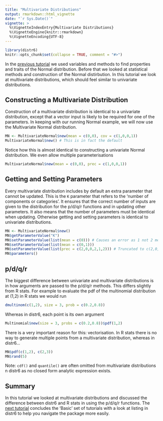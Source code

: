 ```yaml
---
title: "Multivariate Distributions"
output: rmarkdown::html_vignette
date: "`r Sys.Date()`"
vignette: >
  %\VignetteIndexEntry{Multivariate Distributions}
  %\VignetteEngine{knitr::rmarkdown}
  %\VignetteEncoding{UTF-8}
---
```


```r
library(distr6)
knitr::opts_chunk$set(collapse = TRUE, comment = "#>")
```

In the [previous tutorial](https://alan-turing-institute.github.io/distr6/articles/webs/properties_traits.html) we used variables and methods to find properties and traits of the Normal distribution. Before that we looked at statistical methods and construction of the Normal distirbution. In this tutorial we look at multivariate distributions, which should feel similar to univariate distributions.

## Constructing a Multivariate Distribution

Construction of a multivariate distribution is identical to a univariate distribution, except that a vector input is likely to be required for one of the parameters. In keeping with our running Normal example, we will now use the Multivariate Normal distribution.

```r
MN <- MultivariateNormal$new(mean = c(0,0), cov = c(1,0,0,1))
MultivariateNormal$new() # This is in fact the default
```

Notice how this is almost identical to constructing a univariate Normal distribution. We even allow multiple parameterisations
```r
MultivariateNormal$new(mean = c(0,0), prec = c(1,0,0,1))
```

## Getting and Setting Parameters

Every multivariate distribution includes by default an extra parameter that cannot be updated. This is the `K` parameter that refers to the 'number of components or categories'. It ensures that the correct number of inputs are given to the distribution for the p/d/q/r functions and in updating other parameters. It also means that the number of parameters must be identical when updating. Otherwise getting and setting parameters is identical to univariate distributions.

```r
MN <- MultivariateNormal$new()
MN$getParameterValue("K")
MN$setParameterValue(list(mean = c(0))) # Causes an error as 1 not 2 means are given
MN$setParameterValue(list(mean = c(0,1)))
MN$setParameterValue(list(prec = c(2,0,0,2,1,2))) # Truncated to c(2,0,0,2)
MN$parameters()
```

## p/d/q/r

The biggest difference between univariate and multivariate distributions is in how arguments are passed to the p/d/q/r methods. This differs slightly from R stats. For example to evaluate the pdf of the multinomial distribution at (1,2) in R stats we would run
```r
dmultinom(c(1,2), size = 3, prob = c(0.2,0.8))
```

Whereas in distr6, each point is its own argument
```r
Multinomial$new(size = 3, probs = c(0.2,0.8))$pdf(1,2)
```

There is a very important reason for this: vectorisation. In R stats there is no way to generate multiple points from a multivariate distribution, whereas in distr6...
```r
MN$pdf(c(1,2), c(2,3))
MN$rand(5)
```

Note: `cdf()` and `quantile()` are often omitted from multivariate distributions n distr6 as no closed form analytic expression exists.


## Summary

In this tutorial we looked at multivariate distributions and discussed the difference between distr6 and R stats in using the p/d/q/r functions. The [next tutorial](https://alan-turing-institute.github.io/distr6/articles/webs/listing.html) concludes the 'Basic' set of tutorials with a look at listing in distr6 to help you navigate the package more easily.



